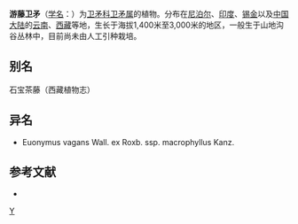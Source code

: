 {{Speciesbox 
| taxon = Euonymus vagans
| authority = Wall. ex Roxb.
}}
'''游藤卫矛'''（[[学名|学名]]：{{lang|la|''Euonymus vagans''}}）为[[卫矛科|卫矛科]][[卫矛属|卫矛属]]的植物。分布在[[尼泊尔|尼泊尔]]、[[印度|印度]]、[[锡金|锡金]]以及[[中国大陆|中国大陆]]的[[云南|云南]]、[[西藏|西藏]]等地，生长于海拔1,400米至3,000米的地区，一般生于山地沟谷丛林中，目前尚未由人工引种栽培。

== 别名 ==
石宝茶藤（西藏植物志）

== 异名 ==
* Euonymus vagans Wall. ex Roxb. ssp. macrophyllus Kanz.

== 参考文献 ==
<div class="references-small">
* {{cite web| url =http://www.bioinfo.cn/db05/KmzwSpecies.php?action=view&id=2348| title =游藤卫矛| work =《中国高等植物数据库全库》| publisher =中国科学院微生物研究所| author =昆明植物研究所| accessdate =2009-02-23| deadurl =yes| archiveurl =https://web.archive.org/web/20160305032325/http://www.bioinfo.cn/db05/KmzwSpecies.php?action=view&id=2348| archivedate =2016-03-05}}
</div>
{{Taxonbar|from=Q15225972}}

[[Category:卫矛属|Y]]


{{植物小作品}}